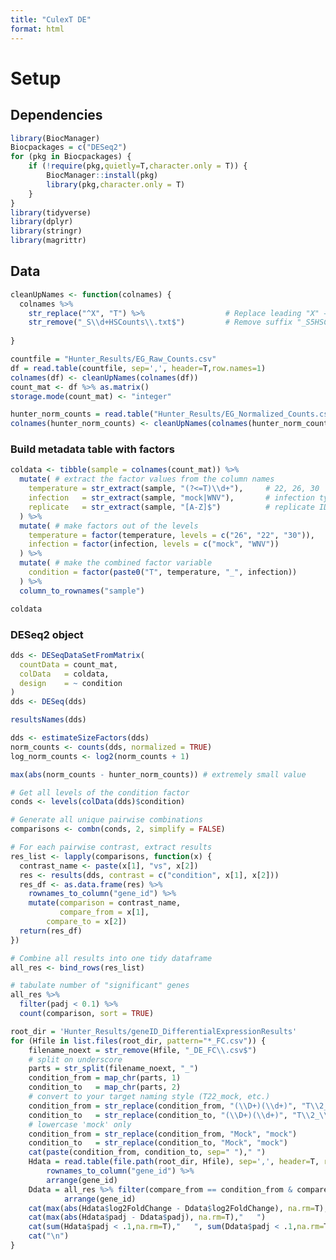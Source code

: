 ```yaml
---
title: "CulexT DE"
format: html
---
```

# Setup
## Dependencies
```r
library(BiocManager)
Biocpackages = c("DESeq2")
for (pkg in Biocpackages) {
    if (!require(pkg,quietly=T,character.only = T)) {
        BiocManager::install(pkg)
        library(pkg,character.only = T)
    }
}
library(tidyverse)
library(dplyr)
library(stringr)
library(magrittr)
```

## Data
```r
cleanUpNames <- function(colnames) {
  colnames %>%
    str_replace("^X", "T") %>%                  # Replace leading "X" → "T"
    str_remove("_S\\d+HSCounts\\.txt$")         # Remove suffix "_S5HSCounts.txt"
  
}
```
```r
countfile = "Hunter_Results/EG_Raw_Counts.csv"
df = read.table(countfile, sep=',', header=T,row.names=1)
colnames(df) <- cleanUpNames(colnames(df))
count_mat <- df %>% as.matrix()
storage.mode(count_mat) <- "integer"

hunter_norm_counts = read.table("Hunter_Results/EG_Normalized_Counts.csv", sep = ',', header=T, row.names=1)
colnames(hunter_norm_counts) <- cleanUpNames(colnames(hunter_norm_counts))
```

### Build metadata table with factors
```r
coldata <- tibble(sample = colnames(count_mat)) %>%
  mutate( # extract the factor values from the column names
    temperature = str_extract(sample, "(?<=T)\\d+"),     # 22, 26, 30
    infection   = str_extract(sample, "mock|WNV"),       # infection type
    replicate   = str_extract(sample, "[A-Z]$")          # replicate ID (A, B, C)
  ) %>%
  mutate( # make factors out of the levels
    temperature = factor(temperature, levels = c("26", "22", "30")), 
    infection = factor(infection, levels = c("mock", "WNV"))
  ) %>%
  mutate( # make the combined factor variable
    condition = factor(paste0("T", temperature, "_", infection))
  ) %>%
  column_to_rownames("sample")

coldata
```

### DESeq2 object
```r
dds <- DESeqDataSetFromMatrix(
  countData = count_mat,
  colData   = coldata,
  design    = ~ condition
)
dds <- DESeq(dds)

resultsNames(dds)
```

```r
dds <- estimateSizeFactors(dds)
norm_counts <- counts(dds, normalized = TRUE)
log_norm_counts <- log2(norm_counts + 1)
```

```r
max(abs(norm_counts - hunter_norm_counts)) # extremely small value
```

```r
# Get all levels of the condition factor
conds <- levels(colData(dds)$condition)

# Generate all unique pairwise combinations
comparisons <- combn(conds, 2, simplify = FALSE)

# For each pairwise contrast, extract results
res_list <- lapply(comparisons, function(x) {
  contrast_name <- paste(x[1], "vs", x[2])
  res <- results(dds, contrast = c("condition", x[1], x[2]))
  res_df <- as.data.frame(res) %>%
    rownames_to_column("gene_id") %>%
    mutate(comparison = contrast_name,
           compare_from = x[1], 
        compare_to = x[2])
  return(res_df)
})

# Combine all results into one tidy dataframe
all_res <- bind_rows(res_list)
```

```r
# tabulate number of "significant" genes
all_res %>%
  filter(padj < 0.1) %>%
  count(comparison, sort = TRUE)
```

```r
root_dir = 'Hunter_Results/geneID_DifferentialExpressionResults'
for (Hfile in list.files(root_dir, pattern="*_FC.csv")) {
    filename_noext = str_remove(Hfile, "_DE_FC\\.csv$")
    # split on underscore
    parts = str_split(filename_noext, "_")
    condition_from = map_chr(parts, 1)
    condition_to   = map_chr(parts, 2)
    # convert to your target naming style (T22_mock, etc.)
    condition_from = str_replace(condition_from, "(\\D+)(\\d+)", "T\\2_\\1")
    condition_to   = str_replace(condition_to, "(\\D+)(\\d+)", "T\\2_\\1")
    # lowercase 'mock' only
    condition_from = str_replace(condition_from, "Mock", "mock")
    condition_to   = str_replace(condition_to, "Mock", "mock")
    cat(paste(condition_from, condition_to, sep=" ")," ")
    Hdata = read.table(file.path(root_dir, Hfile), sep=',', header=T, row.names=1) %>%
        rownames_to_column("gene_id") %>% 
        arrange(gene_id)
    Ddata = all_res %>% filter(compare_from == condition_from & compare_to == condition_to) %>% 
            arrange(gene_id)
    cat(max(abs(Hdata$log2FoldChange - Ddata$log2FoldChange), na.rm=T),"   ")
    cat(max(abs(Hdata$padj - Ddata$padj), na.rm=T),"   ")
    cat(sum(Hdata$padj < .1,na.rm=T),"   ", sum(Ddata$padj < .1,na.rm=T))
    cat("\n")
}
```